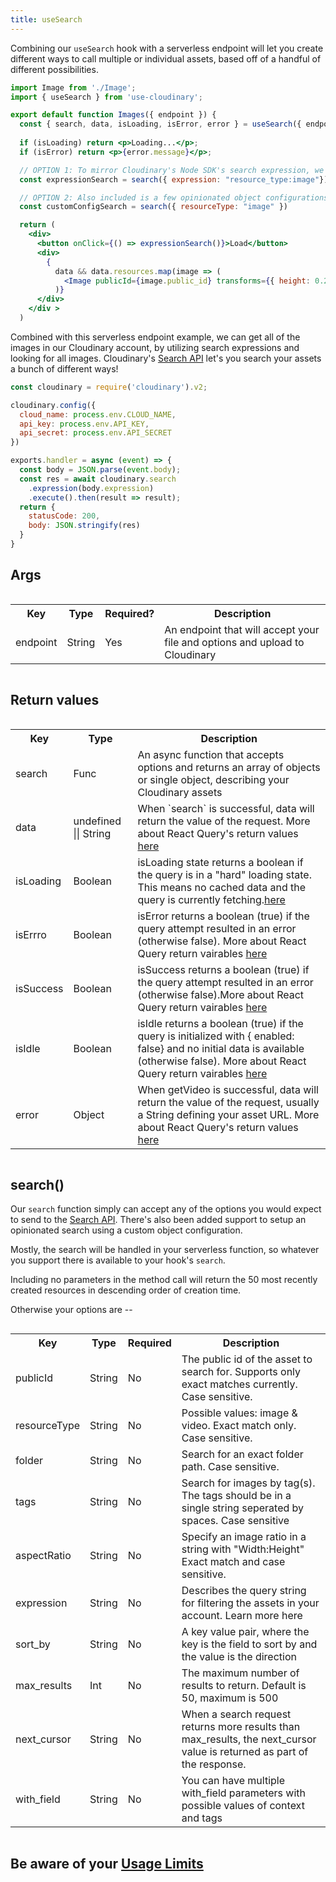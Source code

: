 ```yaml
---
title: useSearch
---
```

Combining our `useSearch` hook with a serverless endpoint will let you create different ways to call multiple or individual assets, based off of a handful of different possibilities. 

```jsx
import Image from './Image';
import { useSearch } from 'use-cloudinary';

export default function Images({ endpoint }) {
  const { search, data, isLoading, isError, error } = useSearch({ endpoint });
 
  if (isLoading) return <p>Loading...</p>;
  if (isError) return <p>{error.message}</p>;

  // OPTION 1: To mirror Cloudinary's Node SDK's search expression, we've provided direct support for crafting custom search queries
  const expressionSearch = search({ expression: "resource_type:image"})

  // OPTION 2: Also included is a few opinionated object configurations to more easily craft search based off of user interaction. This includes publicId search, folder search, and more. 
  const customConfigSearch = search({ resourceType: "image" }) 

  return (
    <div>
      <button onClick={() => expressionSearch()}>Load</button>
      <div>
        {
          data && data.resources.map(image => (
            <Image publicId={image.public_id} transforms={{ height: 0.2, border: "2px_solid_black" }} />
          )}
      </div>
    </div >
  )
```

Combined with this serverless endpoint example, we can get all of the images in our Cloudinary account, by utilizing search expressions and looking for all images. Cloudinary's [Search API](https://cloudinary.com/documentation/search_api) let's you search your assets a bunch of different ways!

```js
const cloudinary = require('cloudinary').v2;

cloudinary.config({
  cloud_name: process.env.CLOUD_NAME,
  api_key: process.env.API_KEY,
  api_secret: process.env.API_SECRET
})

exports.handler = async (event) => {
  const body = JSON.parse(event.body);
  const res = await cloudinary.search
    .expression(body.expression)
    .execute().then(result => result);
  return {
    statusCode: 200,
    body: JSON.stringify(res)
  }
}
```

## Args

<div style="overflow-x:auto;">
  <table>
    <tr>
      <th>Key</th>
      <th>Type</th>
      <th>Required?</th>
      <th>Description</th>
    </tr>
    <tr>
      <td>endpoint</td>
      <td>String</td>
      <td>Yes</td>
      <td>An endpoint that will accept your file and options and upload to Cloudinary</td>
    </tr>
  </table>
</div>

## Return values

<div style="overflow-x:auto;">
  <table>
    <tr>
      <th>Key</th>
      <th>Type</th>
      <th>Description</th>
    </tr>
    <tr>
      <td>search</td>      
      <td>Func</td>
      <td>An async function that accepts options and returns an array of objects or single object, describing your Cloudinary assets</td>
    </tr>
    <tr>
      <td>data</td>
      <td>undefined || String</td>      
      <td>When `search` is successful, data will return the value of the request. More about React Query's return values <a href="https://github.com/tannerlinsley/react-query#returns">here</a></td>
    </tr>
    <tr>
      <td>isLoading</td>
      <td>Boolean</td>      
      <td> isLoading state returns a boolean if the query is in a "hard" loading state. This means no cached data and the query is currently fetching.<a href="https://github.com/tannerlinsley/react-query#returns">here</a></td>
    </tr>
    <tr>
      <td>isErrro</td>
      <td>Boolean</td>      
      <td>isError returns a boolean (true) if the query attempt resulted in an error (otherwise false). More about React Query return vairables <a href="https://github.com/tannerlinsley/react-query#returns">here</a></td>
    </tr>
    <tr>
      <td>isSuccess</td>
      <td>Boolean</td>      
      <td>isSuccess returns a boolean (true) if the query attempt resulted in an error (otherwise false).More about React Query return vairables <a href="https://github.com/tannerlinsley/react-query#returns">here</a></td>
    </tr>
    <tr>      
      <td>isIdle</td>
      <td>Boolean</td>      
      <td>isIdle returns a boolean (true) if the query is initialized with { enabled: false} and no initial data is available (otherwise false). More about React Query return vairables <a href="https://github.com/tannerlinsley/react-query#returns">here</a></td>
    </tr>
    <tr>
      <td>error</td>
      <td>Object</td>      
      <td>When getVideo is successful, data will return the value of the request, usually a String defining your asset URL. More about React Query's return values <a href="https://github.com/tannerlinsley/react-query#returns">here</a></td>
    </tr>
  </table>
</div>

## search()

Our `search` function simply can accept any of the options you would expect to send to the [Search API](https://cloudinary.com/documentation/search_api). There's also been added support to setup an opinionated search using a custom object configuration.

Mostly, the search will be handled in your serverless function, so whatever you support there is available to your hook's `search`.

Including no parameters in the method call will return the 50 most recently created resources in descending order of creation time.

Otherwise your options are --

<div style="overflow-x:auto;">
  <table>
    <tr>
      <th>Key</th>
      <th>Type</th>
      <th>Required</th>
      <th>Description</th>
    </tr>
    <tr>
      <td>publicId</td>      
      <td>String</td>
      <td>No</td>
      <td>The public id of the asset to search for. Supports only exact matches currently. Case sensitive.</td>
    </tr>
      <tr>
      <td>resourceType</td>      
      <td>String</td>
      <td>No</td>
      <td>Possible values: image & video. Exact match only. Case sensitive.</td>
    </tr>
        <tr>
      <td>folder</td>      
      <td>String</td>
      <td>No</td>
      <td>Search for an exact folder path. Case sensitive.</td>
    </tr>
        <tr>
      <td>tags</td>      
      <td>String</td>
      <td>No</td>
      <td>Search for images by tag(s). The tags should be in a single string seperated by spaces. Case sensitive</td>
    </tr>
            <tr>
      <td>aspectRatio</td>      
      <td>String</td>
      <td>No</td>
      <td>Specify an image ratio in a string with "Width:Height" Exact match and case sensitive.</td>
    </tr>
        <tr>
      <td>expression</td>      
      <td>String</td>
      <td>No</td>
      <td>Describes the query string for filtering the assets in your account. Learn more <a src="https://cloudinary.com/documentation/search_api#expressions">here</a></td>
    </tr>
    <tr>
      <td>sort_by</td>
      <td>String</td>  
      <td>No</td>    
      <td>A key value pair, where the key is the field to sort by and the value is the direction</td>
    </tr>
    <tr>
      <td>max_results</td>      
      <td>Int</td>
      <td>No</td>
      <td>The maximum number of results to return. Default is 50, maximum is 500</td>
    </tr>
    <tr>
      <td>next_cursor</td>      
      <td>String</td>
      <td>No</td>
      <td>When a search request returns more results than max_results, the next_cursor value is returned as part of the response.</td>
    </tr>
    <tr>
      <td>with_field</td>      
      <td>String</td>
      <td>No</td>
      <td>You can have multiple with_field parameters with possible values of context and tags</td>
    </tr>
  </table>
</div>


## Be aware of your [Usage Limits](https://cloudinary.com/documentation/admin_api#usage_limits)